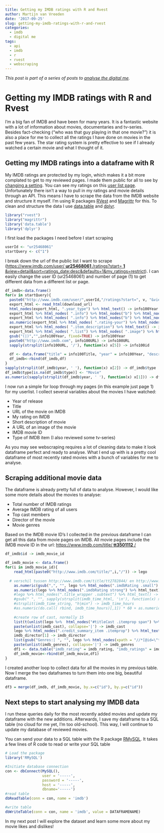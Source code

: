 ```yaml
---
title: Getting my IMDB ratings with R and Rvest
author: Martijn van Vreeden
date: '2017-09-25'
slug: getting-my-imdb-ratings-with-r-and-rvest
categories:
  - imdb
  - digital me
tags:
  - api
  - imdb
  - r
  - rvest
  - webscraping
---
```


_This post is part of a series of posts to [analyse the digital me](/meet-the-digital-me/)._

# Getting my IMDB ratings with R and Rvest
I'm a big fan of IMDB and have been for many years. It is a fantastic website with a lot of information about movies, documentaries and tv-series. Besides fact-checking ("who was that guy playing in that one movie?") it is also a place for me to collect all the ratings I have done on movies in the past few years. The star rating system is pretty effective to see if I already watched a certain movie and what I thought of it.

## Getting my IMDB ratings into a dataframe with R
My IMDB ratings are protected by my login, which makes it a bit more complated to get to my reviewed pages. I made them public for all to see by [changing a setting](https://www.imdb.com/help/show_leaf?userprofile). You can see my ratings on this [user list page](https://www.imdb.com/user/ur25468061/ratings?opfrule=httpDefault).
Unfortunately there isn't a way to pull in my ratings and movie details through an API. This means I have to scrape the data from the IMDB website and structure it myself. I'm using R packages [RVest](https://cran.r-project.org/web/packages/rvest/rvest.pdf) and [Magrittr](https://blog.revolutionanalytics.com/2014/07/magrittr-simplifying-r-code-with-pipes.html) for this. To clean and structure the data I use [data.table](https://cran.r-project.org/web/packages/data.table/vignettes/datatable-intro.html) and [dplyr](https://cran.r-project.org/web/packages/dplyr/vignettes/dplyr.html).

```r
library("rvest")
library("magrittr")
library('data.table')
library('dplyr')
```
I first load the packages I need before I start scraping

```r
userId <- "ur25468061"
startQuery <- c("1")
```

I break down the url of the public list I want to scrape ([https://www.imdb.com/user/ **ur25468061** /ratings?start= **1** &view=detail&sort=ratings_date:desc&defaults=1&my_ratings=restrict](https://www.imdb.com/user/ur25468061/ratings?start=1&view=detail&sort=ratings_date:desc&defaults=1&my_ratings=restrict)). I can easily change the user ID (ur25468061) and number of page (1) to get different data from a different list or page.

```r
df_imdb<-data.frame()
for(v in startQuery){
  paste0("http://www.imdb.com/user/",userId,"/ratings?start=", v, "&view=detail&sort=ratings_date:desc") -> download_url
  export_html <- read_html(download_url)
  html_nodes(export_html, ".year_type") %>% html_text() -> info100Year
  export_html %>% html_nodes( ".info") %>% html_nodes("b") %>% html_nodes("a") %>% html_text() -> info100Title
  export_html %>% html_nodes( ".info") %>% html_nodes("b") %>% html_nodes("a")  %>% html_attr('href')  -> info100URL
  as.numeric(export_html %>% html_nodes( ".rating-your") %>% html_nodes(".value") %>% html_text()) -> info100Rating
  export_html %>% html_nodes( ".item_description") %>% html_text() -> info100Desc
  export_html %>% html_nodes( ".list") %>% html_nodes( ".image") %>% html_nodes( ".hover-over-image") %>% html_nodes("img") %>% html_attr('src')  -> info100Images
  gsub("(|)","",info100Year, fixed=TRUE) -> info100Year
  paste0("http://www.imdb.com", info100URL) -> info100URL
  sapply(strsplit(info100URL, '/'), function(x) x[5]) -> info100id
  
  df <- data.frame("title" = info100Title, "year" = info100Year, "description" = info100Desc, "myRating" = info100Rating, "url" = info100URL, "id" = info100id, stringsAsFactors = FALSE)
  df_imdb<-rbind(df_imdb,df)
}
sapply(strsplit(df_imdb$year, ' '), function(x) x[2]) -> df_imdb$type
df_imdb$type[is.na(df_imdb$type)] <- "Movie"
as.numeric(sapply(strsplit(df_imdb$year, ' '), function(x) x[1])) -> df_imdb$year
```

I now run a simple for loop through my pages (in this example just page 1) for my userlist. I collect several variables about the movies I have watched:

* Year of release
* Title
* URL of the movie on IMDB
* My rating on IMDB
* Short description of movie
* A URL of an image of the movie
* IMDB movie ID
* Type of IMDB item (I also reviewed some tv-series)

As you may see webscraping requires a lot of cleaning data to make it look dataframe perfect and ready to analyse. What I end up with is a pretty cool dataframe of most recently rated movies with a bunch of variables for me to analyse.

## Scraping additional movie data
The dataframe is already pretty full of data to analyse. However, I would like some more details about the movies to analyse:

* Total number of IMDB ratings
* Average IMDB rating of all users
* Top cast members
* Director of the movie
* Movie genres

Based on the IMDB movie ID's I collected in the previous dataframe I can get all this data from movie pages on IMDB. All movie pages include the IMDB movie ID in the url: [https://www.imdb.com/title/ **tt3501112** /](https://www.imdb.com/title/tt3501112/)

```r 
df_imdb$id -> imdb_movie_id

df_imdb_movie <- data.frame()
for(i in imdb_movie_id){
    read_html(paste0("http://www.imdb.com/title/",i,"/")) -> lego
    
  # verschil tussen http://www.imdb.com/title/tt2782844/ en http://www.imdb.com/title/tt2072233/
    as.numeric(gsub(",", "", lego %>% html_nodes(".imdbRating .small") %>% html_text)) -> imdb_num_ratings
    as.numeric(lego %>% html_nodes(".imdbRating strong") %>% html_text) -> imdb_rating
    #lego %>% html_nodes(".title_wrapper .subtext") %>% html_text() -> imdb_time_html
    #gsub(" ", "", sapply(strsplit(imdb_time_html, '\n'), function(x) x[4]), fixed = TRUE) -> imdb_time_string
    #strsplit(imdb_time_string, "h|min") -> imdb_time_hours
    #as.numeric(do.call( rbind, imdb_time_hours)[,1]) * 60 + as.numeric(do.call( rbind, imdb_time_hours)[,2]) -> imdb_time_minutes
    
    #create row of cast, normally 15
    list(t(unlist(lego %>%  html_nodes("#titleCast .itemprop span") %>%  html_text()))) -> imdb_cast
    paste(unlist(imdb_cast), collapse='|') -> imdb_cast
    lego %>% html_nodes(".credit_summary_item .itemprop") %>% html_text() -> imdb_director
    imdb_director[1] -> imdb_director
    list(gsub("Genres:| ", "", lego %>% html_nodes(xpath = "//*[@id=\"titleStoryLine\"]/div[4]") %>% html_nodes("a") %>% html_text())) -> imdb_genres
    paste(unlist(imdb_genres), collapse='|') -> imdb_genres
    df1 <- data.table("imdb_rating" = imdb_rating, "imdb_ratings" = imdb_num_ratings ,"imdb_director" = imdb_director, "id" = i, "imdb_cast" = imdb_cast, "imdb_genres" = imdb_genres ,stringsAsFactors = FALSE)
    df_imdb_movie<-rbind(df_imdb_movie,df1)
}
```

I created another loop to collect data for all the movies in my previous table. Now I merge the two dataframes to turn them into one big, beautiful dataframe.

```r
df3 = merge(df_imdb, df_imdb_movie, by.x=c("id"), by.y=c("id"))
```

## Next steps to start analysing my IMDB data
I run these queries daily for the most recently added movies and update my dataframe with the new additions. Afterwards, I save my dataframe to a SQL table (no cloud for me yet, I'm too old-school). This way, I will continue to update my database of reviewed movies.

You can send your data to a SQL table with the R package [RMySQL](https://cran.r-project.org/web/packages/RMySQL/index.html). It takes a few lines of R code to read or write your SQL table

```r
# Load the package
library('RMySQL')

#Initiate database connection
con <- dbConnect(MySQL(),
                 user = '-----',
                 password = '-----',
                 host = '-----',
                 dbname='-----')
#read table
dbReadTable(conn = con, name = 'imdb')

#write table
dbWriteTable(conn = con, name = 'imdb', value = DATAFRAMENAME)
```                 

In my next post I will explore the dataset and learn some more about my movie likes and dislikes!